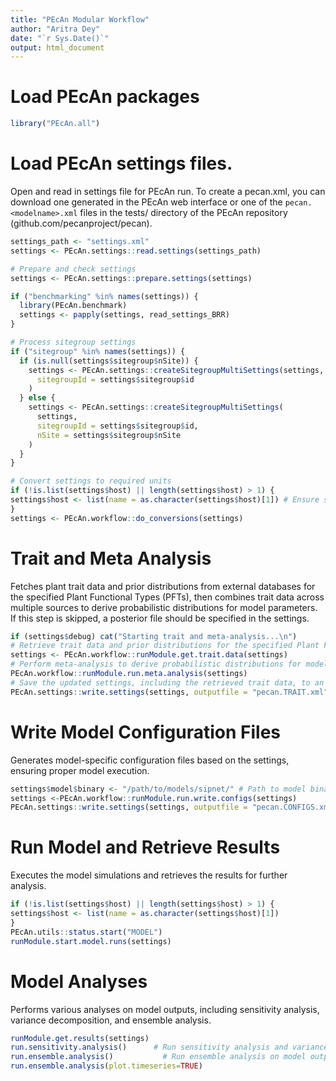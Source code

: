 ```yaml
---
title: "PEcAn Modular Workflow"
author: "Aritra Dey"
date: "`r Sys.Date()`"
output: html_document
---
```


# Load PEcAn packages
```r
library("PEcAn.all")
```
# Load PEcAn settings files.

Open and read in settings file for PEcAn run.
To create a pecan.xml, you can download one generated in the PEcAn web interface or one of the `pecan.<modelname>.xml` files in the tests/ directory of the PEcAn repository (github.com/pecanproject/pecan).
```r

settings_path <- "settings.xml" 
settings <- PEcAn.settings::read.settings(settings_path)
```


```r
# Prepare and check settings
settings <- PEcAn.settings::prepare.settings(settings)

if ("benchmarking" %in% names(settings)) {
  library(PEcAn.benchmark)
  settings <- papply(settings, read_settings_BRR)
}

# Process sitegroup settings
if ("sitegroup" %in% names(settings)) {
  if (is.null(settings$sitegroup$nSite)) {
    settings <- PEcAn.settings::createSitegroupMultiSettings(settings,
      sitegroupId = settings$sitegroup$id
    )
  } else {
    settings <- PEcAn.settings::createSitegroupMultiSettings(
      settings,
      sitegroupId = settings$sitegroup$id,
      nSite = settings$sitegroup$nSite
    )
  }
}
```

```r
# Convert settings to required units
if (!is.list(settings$host) || length(settings$host) > 1) {
settings$host <- list(name = as.character(settings$host)[1]) # Ensure single-element list
}
settings <- PEcAn.workflow::do_conversions(settings)
```

# Trait and Meta Analysis
Fetches plant trait data and prior distributions from external databases for the specified Plant Functional Types (PFTs), then combines trait data across multiple sources to derive probabilistic distributions for model parameters.
If this step is skipped, a posterior file should be specified in the settings.

```r
if (settings$debug) cat("Starting trait and meta-analysis...\n")
# Retrieve trait data and prior distributions for the specified Plant Functional Types (PFTs)
settings <- PEcAn.workflow::runModule.get.trait.data(settings)
# Perform meta-analysis to derive probabilistic distributions for model parameters
PEcAn.workflow::runModule.run.meta.analysis(settings)
# Save the updated settings, including the retrieved trait data, to an XML file
PEcAn.settings::write.settings(settings, outputfile = "pecan.TRAIT.xml")

```



# Write Model Configuration Files
Generates model-specific configuration files based on the settings, ensuring proper model execution.

```r
settings$model$binary <- "/path/to/models/sipnet/" # Path to model binary,change it according to your models
settings <-PEcAn.workflow::runModule.run.write.configs(settings)
PEcAn.settings::write.settings(settings, outputfile = "pecan.CONFIGS.xml")
```


# Run Model and Retrieve Results
Executes the model simulations and retrieves the results for further analysis.

```r
if (!is.list(settings$host) || length(settings$host) > 1) {
settings$host <- list(name = as.character(settings$host)[1]) 
}
PEcAn.utils::status.start("MODEL")
runModule.start.model.runs(settings)
```

# Model Analyses
Performs various analyses on model outputs, including sensitivity analysis, variance decomposition, and ensemble analysis.

```r
runModule.get.results(settings)
run.sensitivity.analysis()      # Run sensitivity analysis and variance decomposition on model output
run.ensemble.analysis()  	      # Run ensemble analysis on model output. 
run.ensemble.analysis(plot.timeseries=TRUE) 
```

